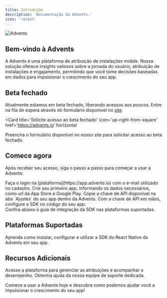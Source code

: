 ```yaml
---
title: Introdução
description: 'Documentação da Advents.'
icon: 'rocket'
---
```


![Advents](/assets/images/og.png)

## Bem-vindo à Advents

A Advents é uma plataforma de atribuição de instalações mobile. Nossa solução oferece insights valiosos sobre a jornada do usuário, atribuição de instalações e engajamento, permitindo que você tome decisões baseadas em dados para impulsionar o crescimento do seu app.

## Beta fechado

Atualmente estamos em beta fechado, liberando acessos aos poucos. Entre na fila de espera através do
formulário disponível no [site](https://advents.io).

<Card
  title='Solicite acesso ao beta fechado'
  icon='up-right-from-square'
  href='https://advents.io'
  horizontal
>
  Preencha o formulário disponível no nosso site para solicitar acesso ao beta fechado.
</Card>

## Comece agora

Após receber seu acesso, siga o passo a passo para começar a usar a Advents:

<Steps>
  <Step title='Entre na plataforma'>
    Faça o login na [plataforma](https://app.advents.io) com o e-mail utilizado no cadastro.
  </Step>
  <Step title='Crie seu primeiro app'>
    Crie seu primeiro app, informando os dados necessários, como url da App Store e Google Play.
  </Step>
  <Step title='Copie a chave de API'>
    Copie a chave de API disponível na aba `Ajustes` do seu app dentro da Advents.
  </Step>
  <Step title='Configure a SDK'>
    Com a chave de API em mãos, configure a SDK no código do seu app. <br />
    Confira abaixo o guia de integração da SDK nas plataformas suportadas.
  </Step>
</Steps>

## Plataformas Suportadas

<Card title='React Native' icon='react' href='/sdks/react-native'>
  Aprenda como instalar, configurar e utilizar a SDK do React Native da Advents em seu app.
</Card>

## Recursos Adicionais

<CardGroup cols={2}>
  <Card title='Plataforma' icon='gauge' href='https://app.advents.io'>
    Acesse a plataforma para gerenciar as atribuições e acompanhar o desempenho.
  </Card>
  <Card title='Suporte' icon='headset' href='/suporte'>
    Obtenha ajuda da nossa equipe de suporte dedicada.
  </Card>
</CardGroup>

Comece a usar a Advents hoje e descubra como podemos ajudar você a impulsionar o crescimento do seu app!
